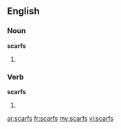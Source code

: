 ==English==

===Noun===
'''scarfs'''

# {{plural of|[[scarf]]}}

===Verb===
'''scarfs'''

# {{third-person singular of|[[scarf]]}}

[[ar:scarfs]]
[[fr:scarfs]]
[[my:scarfs]]
[[vi:scarfs]]